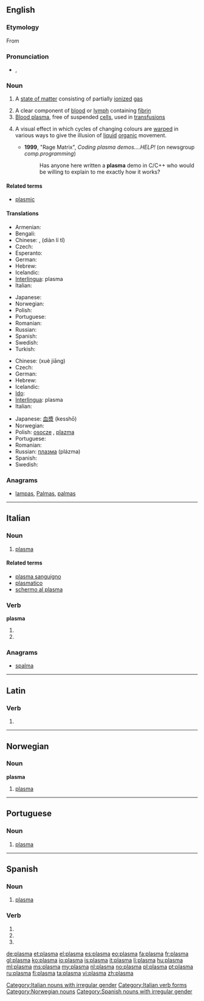 {{also|Plasma|plasmă}}
==English==
{{wikipedia|Plasma}}

===Etymology===
From {{etyl|grc|en}} {{term|πλάσμα||something formed|tr=plasma|lang=grc|sc=polytonic}}

===Pronunciation===
* {{IPA|/ˈplæzmə/}}, {{SAMPA|/"pl{zm@/}}

===Noun===
{{wikipedia}}
{{en-noun|s|-}}

# {{physics}} A [[state of matter]] consisting of partially [[ionized]] [[gas]]
# A clear component of [[blood]] or [[lymph]] containing [[fibrin]]
# [[blood plasma|Blood plasma]], free of suspended [[cell]]s, used in [[transfusion]]s
# {{computer graphics|demoscene}} A visual effect in which cycles of changing colours are [[warp]]ed in various ways to give the illusion of [[liquid]] [[organic]] movement.
#* '''1999''', "Rage Matrix", ''Coding plasma demos....HELP!'' (on newsgroup ''comp.programming'')
#*: Has anyone here written a '''plasma''' demo in C/C++ who would be willing to explain to me exactly how it works?

====Related terms====
* [[plasmic]]

====Translations====
{{trans-top|high energy state of matter}}
* Armenian: {{t|hy|պլազմա|tr=plazma}}
* Bengali: {{t|bn|প্লাজমা|sc=Beng}}
* Chinese: {{t|cmn|電離體|sc=Hani}}, {{t|cmn|电离体|sc=Hani}} (diàn lí tǐ)
* Czech: {{t+|cs|plazma|f}}
* Esperanto: {{t-|eo|plasmo|xs=Esperanto}}
* German: {{t+|de|Plasma|n}}
* Hebrew: {{t+|he|פלזמה|f|tr=plazma}}
* Icelandic: {{t+|is|rafgas|n}}
* [[Interlingua]]: plasma
* Italian: {{t+|it|plasma|m}}
{{trans-mid}}
* Japanese: {{t+|ja|プラズマ|tr=purazuma}}
* Norwegian: {{t+|no|plasma|n}}
* Polish: {{t+|pl|plazma|f}}
* Portuguese: {{t+|pt|plasma|m}}
* Romanian: {{t+|ro|plasmă|f}}
* Russian: {{t+|ru|плазма|f|tr=plázma}}
* Spanish: {{t+|es|plasma|f}}
* Swedish: {{t-|sv|plasma|c}}
* Turkish: {{t-|tr|plazma}}
{{trans-bottom}}

{{trans-top|component of blood}}
* Chinese: {{t|cmn|血浆|sc=Hani}} (xuè jiāng)
* Czech: {{t+|cs|plazma|f}}
* German: {{t+|de|Plasma|n}}
* Hebrew: {{t+|he|פלזמה|f|tr=plazma}}
* Icelandic: {{t+|is|blóðvökvi|m}}
* [[Ido]]: {{t+|io|plasmo|xs=Ido}}
* [[Interlingua]]: plasma
* Italian: {{t+|it|plasma|m}}
{{trans-mid}}
* Japanese: [[血漿]] (kesshō)
* Norwegian: {{t+|no|plasma|n}}
* Polish: [[osocze]] {{n}}, [[plazma]] {{f}}
* Portuguese: {{t+|pt|plasma|m}}
* Romanian: {{t+|ro|plasmă|f}}
* Russian: [[плазма]] (plázma) {{f}}
* Spanish: {{t+|es|plasma|f}}
* Swedish: {{t-|sv|plasma|c}}
{{trans-bottom}}

===Anagrams===
* [[lampas#English|lampas]], [[Palmas#English|Palmas]], [[palmas#English|palmas]]

----

==Italian==
{{wikipedia|lang=it}}

===Noun===
{{it-noun|plasm|m|a|i}}

# {{context|physics|biology|lang=it}} [[plasma#English|plasma]]

====Related terms====
* [[plasma sanguigno]]
* [[plasmatico]]
* [[schermo al plasma]]

===Verb===
'''plasma'''

# {{conjugation of|plasmare||3|s|pres|ind|lang=it}}
# {{conjugation of|plasmare||2|s|imp|lang=it}}

===Anagrams===
* [[spalma#Italian|spalma]]

[[Category:Italian nouns with irregular gender]]
[[Category:Italian verb forms]]

----

==Latin==

===Verb===
{{la-verb-form|plasmā}}

# {{conjugation of|plasmo|plasmō|2|s|pres|act|imp|lang=la}}
{{count page|[[Wiktionary:Page count]]}}

----

==Norwegian==

===Noun===
'''plasma''' {{n}}

# {{context|physics|biology|lang=no}} [[#English|plasma]]

[[Category:Norwegian nouns]]

----

==Portuguese==

===Noun===
{{pt-noun|m|-}}

# {{context|physics|biology|lang=pt}} [[#English|plasma]]

----

==Spanish==

===Noun===
{{es-noun|m|-|pl=plasmas}}

# {{context|physics|biology|lang=es}} [[#English|plasma]]

===Verb===
{{es-verb-form|plasmar}}

# {{es-verb form of|ending=ar|mood=imperative|sense=affirmative|pers=2|formal=no|number=singular|[[plasmar]]}}
# {{es-verb form of|ending=ar|mood=indicative|tense=present|pers=2|formal=yes|number=singular|[[plasmar]]}}
# {{es-verb form of|ending=ar|mood=indicative|tense=present|pers=3|number=singular|[[plasmar]]}}

[[Category:Spanish nouns with irregular gender]]

[[de:plasma]]
[[et:plasma]]
[[el:plasma]]
[[es:plasma]]
[[eo:plasma]]
[[fa:plasma]]
[[fr:plasma]]
[[gl:plasma]]
[[ko:plasma]]
[[io:plasma]]
[[is:plasma]]
[[it:plasma]]
[[li:plasma]]
[[hu:plasma]]
[[ml:plasma]]
[[ms:plasma]]
[[my:plasma]]
[[nl:plasma]]
[[no:plasma]]
[[pl:plasma]]
[[pt:plasma]]
[[ru:plasma]]
[[fi:plasma]]
[[ta:plasma]]
[[vi:plasma]]
[[zh:plasma]]